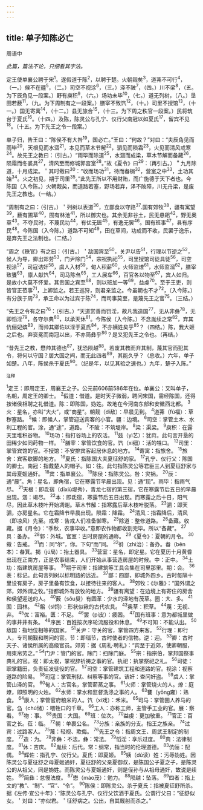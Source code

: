 ```yaml
---
---
---
```

title: 单子知陈必亡
---



周语中

*此篇，篇法不论，只细看其字法。*

定王使单襄公聘于宋<sup>1</sup>。遂假道于陈<sup>2</sup>，以聘于楚。火朝觌矣<sup>3</sup>，道茀不可行<sup>4</sup>，（一。）候不在疆<sup>5</sup>，（二。）司空不视涂<sup>6</sup>，（三。）泽不陂<sup>7</sup>，（四。）川不梁<sup>8</sup>，（五。为下辰角见一段案。）野有庾积<sup>9</sup>，（六。）场功未毕<sup>10</sup>，（七。）道无列树，（八。）垦田若薮<sup>11</sup>，（九。为下周制有之一段案。）膳宰不致饩<sup>12</sup>，（十。）司里不授馆<sup>13</sup>，（十一。）国无寄寓<sup>14</sup>，（十二。）县无旅合<sup>15</sup>，（十三。为下周之秩官一段案。）民将筑台于夏氏<sup>16</sup>。（十四。）及陈，陈灵公与孔宁、仪行父南冠以如夏氏<sup>17</sup>，留宾不见<sup>18</sup>。（十五。为下先王之令一段案。）

单子归，告王曰：“陈侯不有大咎<sup>19</sup>，国必亡。”王曰：“何故？”对曰：“夫辰角见而雨毕<sup>20</sup>，天根见而水涸<sup>21</sup>，本见而草木节解<sup>22</sup>，驷见而陨霜<sup>23</sup>，火见而清风戒寒<sup>24</sup>。故先王之教曰：（引古。）“雨毕而除道<sup>25</sup>，水涸而成梁，草木节解而备藏<sup>26</sup>，陨霜而冬裘具<sup>27</sup>，清风至而修城郭宫室<sup>28</sup>。”故《夏令》曰<sup>29</sup>：（再引古。）＂九月除道，十月成梁。＇其时儆曰<sup>30</sup>：“收而场功<sup>31</sup>，待而畚梮<sup>32</sup>，营室之中<sup>33</sup>，土功其始<sup>34</sup>。火之初见，期于司里<sup>35</sup>。”此先王所以不用财贿，而广施德于天下者也。今陈国（入今陈。）火朝觌矣，而道路若塞，野场若弃，泽不陂障，川无舟梁，是废先王之教也。（一结。）

“周制有之曰：（引古。）＇列树以表道<sup>36</sup>，立鄙食以守路<sup>37</sup>.国有郊牧<sup>38</sup>，疆有寓望<sup>39</sup>，薮有圃草<sup>40</sup>，囿有林池<sup>41</sup>，所以御灾也。其余无非谷土，民无悬耜<sup>42</sup>，野无奥草<sup>43</sup>。不夺民时，不蔑民功<sup>44</sup>，有优无匮<sup>45</sup>，有逸无罢<sup>46</sup>。国有班事<sup>47</sup>，县有序民<sup>48</sup>。今陈国（入今陈。）道路不可知<sup>49</sup>，田在草间，功成而不收，民罢于逸乐，是弃先王之法制也。（二结。）

“周之《秩官》有之曰：（引古。）＇敌国宾至<sup>50</sup>，关尹以告<sup>51</sup>，行理以节逆之<sup>52</sup>，候人为导，卿出郊劳<sup>53</sup>，门尹除门<sup>54</sup>，宗祝执祀<sup>55</sup>，司里授馆司徒具徒<sup>56</sup>，司空视涂<sup>57</sup>，司寇诘奸<sup>58</sup>，虞人入材<sup>59</sup>，甸人积薪<sup>60</sup>，火师监燎<sup>61</sup>，水师监溜<sup>62</sup>，膳宰致饔<sup>63</sup>，廪人献饩<sup>64</sup>，司马陈刍<sup>65</sup>，工人展车<sup>66</sup>，百官各以物至<sup>67</sup>，宾人如归。是故小大莫不怀爱。其贵国之宾至<sup>68</sup>，则以班加一等<sup>69</sup>，益虔<sup>70</sup>。至于王吏，则皆官正莅事<sup>71</sup>，上卿监之。若王巡狩，则君亲监之。今虽朝也不才<sup>72</sup>，（入今陈。）有分族于周<sup>73</sup>，承王命以为过宾于陈<sup>74</sup>，而司事莫至，是蔑先王之官<sup>75</sup>。（三结。）

“先王之令有之曰<sup>76</sup>：（引古。）“天道赏善而罚淫，故凡我造国<sup>77</sup>，无从非彝<sup>78</sup>，无即慆淫<sup>79</sup>，各守尔典<sup>80</sup>，以承天休<sup>81</sup>。今陈侯（入今陈。）不念胤续之常<sup>82</sup>，弃其伉俪妃嫔<sup>83</sup>，而帅其卿佐以淫于夏氏<sup>84</sup>，不亦姨姓矣乎<sup>85</sup>？（四结。）陈，我大姬之后也。弃衮冕而南冠以出，不亦简彝乎<sup>86</sup>？是又犯先王之令也。（再结。）

“昔先王之教，懋帅其德也<sup>87</sup>，犹恐陨越<sup>88</sup>。若废其教而弃其制，蔑其官而犯其令，将何以守国？居大国之间，而无此四者<sup>89</sup>，其能久乎？（总收。）六年，单子如楚。八年，陈侯杀于夏氏<sup>90</sup>。（纪是年，以见其验之速也。）九年，楚子入陈。”

<sup>注释</sup>

<sup>1</sup>定王：即周定王，周襄王之子。公元前606前586年在位。单襄公：又叫单子，名朝，周定王的卿士。
<sup>2</sup>假道：借道。是时天子微弱，聘问宋国，需经陈国，还得按诸侯相聘之礼借道。陈：即陈国，妫姓。故地在今河南东部和安徽西北都。
<sup>3</sup>火：星名，亦叫“大火”，或“商星”。朝觌（di敌）：早晨见到。
<sup>4</sup>道茀（fú福）：草秽塞路。
<sup>5</sup>候：即候人，掌管迎送宾客的小官。疆：边境。
<sup>6</sup>司空：掌管土木、水利工程的官。涂，通“途”，道路。
<sup>7</sup>不陂：不筑堤岸。
<sup>8</sup>梁：渠梁。
<sup>9</sup>庾积：在露天里堆积谷物。
<sup>10</sup>场功：指打谷场上的农活。
<sup>11</sup>兹（yì艺）：犹莳。此句言开垦的田稀少如同莳物一样。
<sup>12</sup>膳宰：掌管饮食的官。饩（xi细）：活的牲口。
<sup>13</sup>司里：掌管宾馆的官。不授馆：不安排宾客起居休息的地方。
<sup>14</sup>寄寓：指旅舍。
<sup>15</sup>旅舍：宾客歇脚的地方。
<sup>16</sup>夏氏：指陈国大夫夏征舒的家。
<sup>17</sup>孔宁、仪行父：陈国的卿士。南冠：指戴楚人的帽子。如：往。此句指陈灵公等君臣三人到夏征舒家与其母夏姬通奸。
<sup>18</sup>宾：指单襄公。
<sup>19</sup>陈侯：指陈灵公。咎：灾祸。
<sup>20</sup>辰：通“晨”。角：星名，即角宿，它在寒露节早晨出现。见：通“现”。雨毕：指雨气尽。
<sup>21</sup>天根：即氐宿（dīxiù堤秀），青龙七宿的第三宿，它在寒露节后五日的早晨出现。涸：竭尽。
<sup>22</sup>本：即氐宿，寒露节后五日出现。而寒露之后十日，阳气尽，因此草木枝叶开始凋谢。草木节解：指寒露后草木枝叶脱落。
<sup>23</sup>驷：即天驷，亦房星名。它在霜降节早晨出现。陨霜：降霜。
<sup>24</sup>清风：指霜降后，清风（即凉风）先至。戒寒：告戒人们准备御寒。
<sup>25</sup>除道：整修道路。
<sup>26</sup>备藏。收藏。据《月令》：“季秋，农事毕收。”意即农作物都收割完毕。所以“备藏”。
<sup>27</sup>具：备办。
<sup>28</sup>郭：外城。官室：古时房屋的通称。
<sup>29</sup>《夏令》：夏朝的月令。
<sup>30</sup>儆：告戒。
<sup>31</sup>而：同“尔”，你。下句“而”同。
<sup>32</sup>㣥（zhì治）：备办。畚（běn本）：畚箕。揭（jú局）：抬土器具。
<sup>33</sup>营室：星名，即定星。它在夏历十月黄昏出现在正南方，正是农事结束，人们开始从事营造房屋的时候。中：正中。
<sup>34</sup>土功：指建筑房屋等事。
<sup>35</sup>期于司里：指建筑等工具会集在司里那里。期：会。
<sup>36</sup>表：标记。此句言列树以标明路的远近。
<sup>37</sup>鄙：四鄙，即城外四乡。古时每隔十里设有房子，房子里备有饮食，以接待往来的客人。
<sup>38</sup>郊牧：《尔雅》：“国外谓之郊，郊外谓之牧。”指都城外有放牧的地方。
<sup>39</sup>疆有离望：在边境上有寄住的房舍和侯望迎送的人。
<sup>40</sup>薮（sǒu叟）有圆革：少水的泽地有茂草。圈：大、多。
<sup>41</sup>囿：园林。
<sup>42</sup>耜（sl饲）：形状似锹的古代农具。
<sup>43</sup>奥草：积草。
<sup>44</sup>蔑：无视、弃。
<sup>45</sup>优：富裕。匮：不足。
<sup>46</sup>罢（pí皮）：疲困。
<sup>47</sup>国有班事：意为都城里做的事井井有条。
<sup>48</sup>序民：百姓按次序轮流服役和休息。
<sup>49</sup>不可知：不能认出。
<sup>50</sup>敌国：指地位相等的国家。
<sup>51</sup>关尹：守关的官，掌管四方来客。
<sup>52</sup>行理：即行人，专司朝觐和聘问的官。节：即瑙节，古时使者的信物。逆：迎。
<sup>53</sup>卿：古时天子、诸侯所属的高级官员。郊劳：据《周礼·聘礼》：“宾至于近郊，使卿朝服，用束帛劳之。”
<sup>54</sup>门尹：管门的官。除门：扫除门庭。
<sup>55</sup>宗：指宗伯，掌邦国祭事典礼的官。祝：即太祝，掌祝辞祈祷之事的官。执祀：执掌祭祀之礼。
<sup>56</sup>司徒：职掌籍田，负责征发徒役的官。
<sup>57</sup>司空：掌管建筑工程和道路的官。视涂：视察道路的险易。
<sup>58</sup>司寇：掌管刑狱、纠察等事的官。诘奸：查问奸盗。
<sup>59</sup>虞人：掌管山泽的官。
<sup>60</sup>甸人：古官名，掌管薪蒸之事。
<sup>61</sup>火师：掌管烧火的人。燎：庭燎，即照明的火烛。
<sup>62</sup>水师：掌水和监督洗涤之事的人。
<sup>63</sup>饔（yōng雍）：熟食。
<sup>64</sup>康人；掌管官府粮米的人。饩（xi戏）：禾米。
<sup>65</sup>司马：掌管圉人养马的官。刍（chú储）：喂牲口的千草。
<sup>66</sup>工人：亦称工师，主管手工业的官。展：察看。
<sup>67</sup>物：事。
<sup>68</sup>贵国：大国。
<sup>69</sup>班：位次。
<sup>70</sup>益虔：更加敬重。
<sup>71</sup>官正：百官之长。莅：临。
<sup>72</sup>朝：单裹公名。
<sup>73</sup>分族：亲族的分支。指王之族亲。
<sup>74</sup>过宾：过路客人。
<sup>75</sup>蔑：轻视、欺侮。
<sup>76</sup>先王之令：指周文王、周武王制定的制度。
<sup>77</sup>造：为。
<sup>78</sup>非彝：不法。彝：常法。
<sup>79</sup>慆淫：享乐过度。
<sup>80</sup>典：法律制度。
<sup>81</sup>休：吉庆。
<sup>82</sup>胤续：后代。常：纲常，指当时的伦理道德。
<sup>83</sup>伉俪：配偶。
<sup>84</sup>辉佐：指孔宁、仪行父。夏氏：即夏姬。
<sup>85</sup>姨（dú读）姓：污辱妫姓。因陈灵公与夏征舒之母夏姬通奸，夏征舒的父亲夏御叔，是陈国公子夏之子，是陈灵公的从祖父，同是妫姓。而陈灵公与夏姬通奸，则是侄孙与从祖母通奸，故说是续姓。
<sup>86</sup>简彝：怠慢法度。
<sup>87</sup>懋（mào茂）：勉力。
<sup>88</sup>陨越：坠落。
<sup>89</sup>四者：指上文的“教”、“制”、“官”、“令”。
<sup>90</sup>陈侯：即陈灵公。杀于夏氏：指被夏征舒所杀。据《左传·宣公十年》：“陈灵公与孔宁、仪行父饮酒于夏氏。公谓行父曰：“征舒似女。＇对曰：“亦似君。＇征舒病之。公出，自其厩射而杀之。”